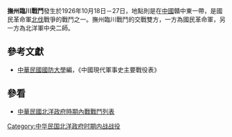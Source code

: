 {{Infobox Military Conflict|
campaign=|
image=|
caption=|
conflict=撫州臨川戰鬥|
date=1926年10月18日－27日|
place=[[中國|中國]]贛中東|
result=戰鬥後，北洋政府中央軍退離撫州，並向金溪等處集結，國軍師長[[易簡|易簡]]陣亡，另傷亡官兵百人以上|
combatant1=[[國民革命軍|國民革命軍]]二軍、十四軍|
combatant2=北洋軍中央二師| 
commander1=[[魯滌平|魯滌平]]、[[賴世璜|賴世璜]]，[[熊世輝|熊世輝]] |
commander2=[[楊如軒|楊如軒]]、[[楊池生|楊池生]]|
strength1=|
strength2=|
casualties1=|
casualties2=|
}}
'''撫州臨川戰鬥'''發生於1926年10月18日－27日，地點則是在[[中國|中國]]贛中東一帶，是國民革命軍[[國民革命軍北伐|北伐]]戰爭的戰鬥之一。撫州臨川戰鬥的交戰雙方，一方為國民革命軍，另一方為北洋軍中央二師。
==參考文獻==
*[[中華民國|中華民國]][[國防大學_(臺灣)|國防大學]]編，《中國現代軍事史主要戰役表》
==參看==
*[[中華民國北洋政府時期內戰戰鬥列表|中華民國北洋政府時期內戰戰鬥列表]]
[[Category:中华民国北洋政府时期内战战役|Category:中华民国北洋政府时期内战战役]]